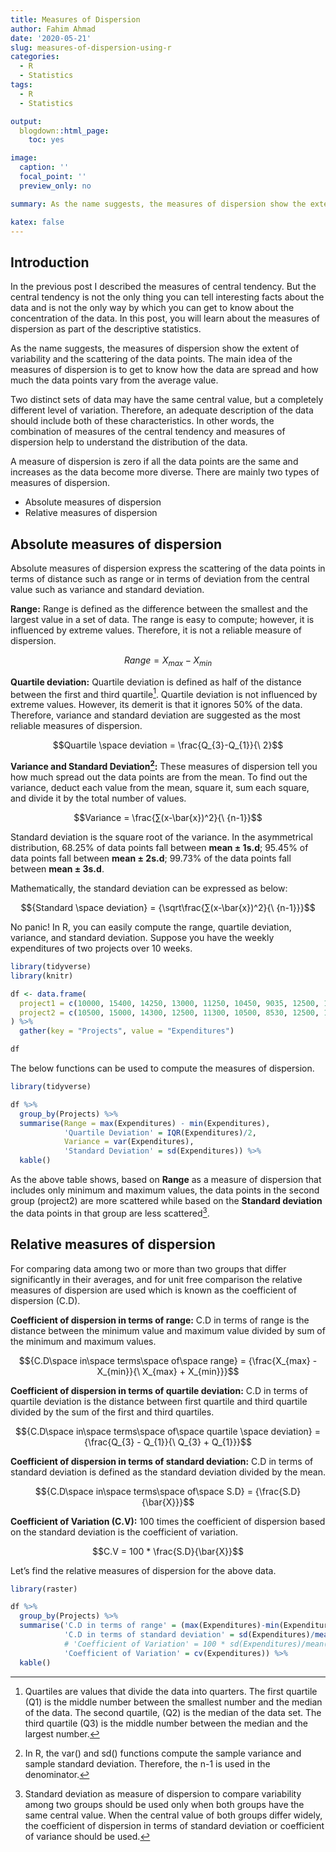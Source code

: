 ```yaml
---
title: Measures of Dispersion
author: Fahim Ahmad
date: '2020-05-21'
slug: measures-of-dispersion-using-r
categories:
  - R
  - Statistics
tags:
  - R
  - Statistics

output:
  blogdown::html_page:
    toc: yes

image:
  caption: ''
  focal_point: ''
  preview_only: no 

summary: As the name suggests, the measures of dispersion show the extent of variability and the scattering of the data points. The main idea of the measures of dispersion is to get to know how the data are spread and how much the data points vary from the average value. There are mainly two types of measures of dispersion. 1) Absolute measures of dispersion 2) Relative measures of dispersion

katex: false
---
```


## Introduction

In the previous post I described the measures of central tendency. But the central tendency is not the only thing you can tell interesting facts about the data and is not the only way by which you can get to know about the concentration of the data. In this post, you will learn about the measures of dispersion as part of the descriptive statistics.

As the name suggests, the measures of dispersion show the extent of variability and the scattering of the data points. The main idea of the measures of dispersion is to get to know how the data are spread and how much the data points vary from the average value.

Two distinct sets of data may have the same central value, but a completely different level of variation. Therefore, an adequate description of the data should include both of these characteristics. In other words, the combination of measures of the central tendency and measures of dispersion help to understand the distribution of the data.

A measure of dispersion is zero if all the data points are the same and increases as the data become more diverse. There are mainly two types of measures of dispersion.

* Absolute measures of dispersion
* Relative measures of dispersion

## Absolute measures of dispersion

Absolute measures of dispersion express the scattering of the data points in terms of distance such as range or in terms of deviation from the central value such as variance and standard deviation.

**Range:** Range is defined as the difference between the smallest and the largest value in a set of data. The range is easy to compute; however, it is influenced by extreme values. Therefore, it is not a reliable measure of dispersion.

  $$Range = X_{max} - X_{min}$$

**Quartile deviation:** Quartile deviation is defined as half of the distance between the first and third quartile^[Quartiles are values that divide the data into quarters. The first quartile (Q1) is the middle number between the smallest number and the median of the data. The second quartile, (Q2) is the median of the data set. The third quartile (Q3) is the middle number between the median and the largest number.]. Quartile deviation is not influenced by extreme values. However, its demerit is that it ignores 50% of the data. Therefore, variance and standard deviation are suggested as the most reliable measures of dispersion.


$$Quartile \space deviation = \frac{Q_{3}-Q_{1}}{\ 2}$$


**Variance and Standard Deviation^[In R, the var() and sd() functions compute the sample variance and sample standard deviation. Therefore, the n-1 is used in the denominator.]:** These measures of dispersion tell you how much spread out the data points are from the mean. To find out the variance, deduct each value from the mean, square it, sum each square, and divide it by the total number of values.

$$Variance = \frac{∑(x-\bar{x})^2}{\ {n-1}}$$


Standard deviation is the square root of the variance. In the asymmetrical distribution, 68.25% of data points fall between **mean ± 1s.d**; 95.45% of data points fall between **mean ± 2s.d**; 99.73% of the data points fall between **mean ± 3s.d**.

Mathematically, the standard deviation can be expressed as below:

$${Standard \space deviation} = {\sqrt\frac{∑(x-\bar{x})^2}{\ {n-1}}}$$

No panic! In R, you can easily compute the range, quartile deviation, variance, and standard deviation. Suppose you have the weekly expenditures of two projects over 10 weeks.

```r
library(tidyverse)
library(knitr)

df <- data.frame(
  project1 = c(10000, 15400, 14250, 13000, 11250, 10450, 9035, 12500, 14125, 11240),
  project2 = c(10500, 15000, 14300, 12500, 11300, 10500, 8530, 12500, 14120, 11320)
) %>% 
  gather(key = "Projects", value = "Expenditures")

df

```

The below functions can be used to compute the measures of dispersion.

```r
library(tidyverse)

df %>% 
  group_by(Projects) %>% 
  summarise(Range = max(Expenditures) - min(Expenditures),
            'Quartile Deviation' = IQR(Expenditures)/2,
            Variance = var(Expenditures),
            'Standard Deviation' = sd(Expenditures)) %>% 
  kable()
```

As the above table shows, based on **Range** as a measure of dispersion that includes only minimum and maximum values, the data points in the second group (project2) are more scattered while based on the **Standard deviation** the data points in that group are less scattered^[Standard deviation as measure of dispersion to compare variability among two groups should be used only when both groups have the same central value. When the central value of both groups differ widely, the coefficient of dispersion in terms of standard deviation or coefficient of variance should be used.].

## Relative measures of dispersion

For comparing data among two or more than two groups that differ significantly in their averages, and for unit free comparison the relative measures of dispersion are used which is known as the coefficient of dispersion (C.D).

**Coefficient of dispersion in terms of range:** C.D in terms of range is the distance between the minimum value and maximum value divided by sum of the minimum and maximum values.

$${C.D\space in\space terms\space of\space range} = {\frac{X_{max} - X_{min}}{\ X_{max} + X_{min}}}$$

**Coefficient of dispersion in terms of quartile deviation:** C.D in terms of quartile deviation is the distance between first quartile and third quartile divided by the sum of the first and third quartiles.

$${C.D\space in\space terms\space of\space quartile \space deviation} = {\frac{Q_{3} - Q_{1}}{\ Q_{3} + Q_{1}}}$$


**Coefficient of dispersion in terms of standard deviation:** C.D in terms of standard deviation is defined as the standard deviation divided by the mean.

$${C.D\space in\space terms\space of\space S.D} = {\frac{S.D}{\bar{X}}}$$


**Coefficient of Variation (C.V):** 100 times the coefficient of dispersion based on the standard deviation is the coefficient of variation.

$$C.V = 100 * \frac{S.D}{\bar{X}}$$

Let's find the relative measures of dispersion for the above data.


```r
library(raster)

df %>% 
  group_by(Projects) %>% 
  summarise('C.D in terms of range' = (max(Expenditures)-min(Expenditures)/max(Expenditures)+min(Expenditures)),
            'C.D in terms of standard deviation' = sd(Expenditures)/mean(Expenditures),
            # 'Coefficient of Variation' = 100 * sd(Expenditures)/mean(Expenditures),
            'Coefficient of Variation' = cv(Expenditures)) %>% 
  kable()
```

